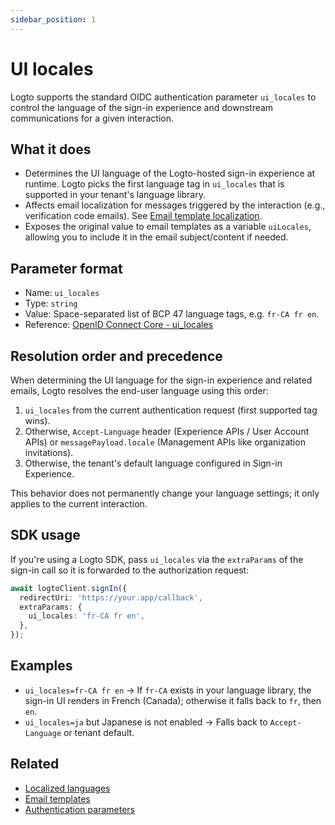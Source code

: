 ```yaml
---
sidebar_position: 1
---
```


# UI locales

Logto supports the standard OIDC authentication parameter `ui_locales` to control the language of the sign-in experience and downstream communications for a given interaction.

## What it does

- Determines the UI language of the Logto-hosted sign-in experience at runtime. Logto picks the first language tag in `ui_locales` that is supported in your tenant's language library.
- Affects email localization for messages triggered by the interaction (e.g., verification code emails). See [Email template localization](/connectors/email-connectors/email-templates#email-template-localization).
- Exposes the original value to email templates as a variable `uiLocales`, allowing you to include it in the email subject/content if needed.

## Parameter format

- Name: `ui_locales`
- Type: `string`
- Value: Space-separated list of BCP 47 language tags, e.g. `fr-CA fr en`.
- Reference: [OpenID Connect Core - ui_locales](https://openid.net/specs/openid-connect-core-1_0.html)

## Resolution order and precedence

When determining the UI language for the sign-in experience and related emails, Logto resolves the end-user language using this order:

1. `ui_locales` from the current authentication request (first supported tag wins).
2. Otherwise, `Accept-Language` header (Experience APIs / User Account APIs) or `messagePayload.locale` (Management APIs like organization invitations).
3. Otherwise, the tenant's default language configured in Sign-in Experience.

This behavior does not permanently change your language settings; it only applies to the current interaction.

## SDK usage

If you're using a Logto SDK, pass `ui_locales` via the `extraParams` of the sign-in call so it is forwarded to the authorization request:

```ts
await logtoClient.signIn({
  redirectUri: 'https://your.app/callback',
  extraParams: {
    ui_locales: 'fr-CA fr en',
  },
});
```

## Examples

- `ui_locales=fr-CA fr en` → If `fr-CA` exists in your language library, the sign-in UI renders in French (Canada); otherwise it falls back to `fr`, then `en`.
- `ui_locales=ja` but Japanese is not enabled → Falls back to `Accept-Language` or tenant default.

## Related

- [Localized languages](/customization/localized-languages)
- [Email templates](/connectors/email-connectors/email-templates#email-template-localization)
- [Authentication parameters](/end-user-flows/authentication-parameters)
